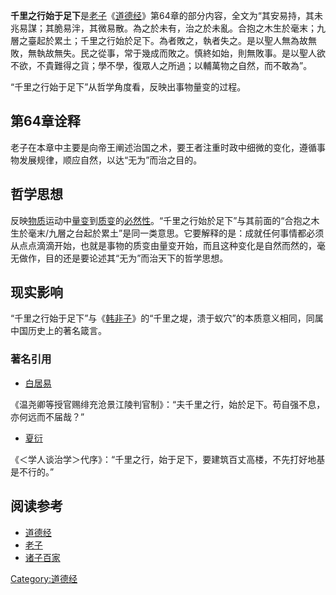'''千里之行始于足下'''是[[老子|老子]]《[[道德经|道德经]]》第64章的部分内容，全文为“其安易持，其未兆易謀；其脆易泮，其微易散。為之於未有，治之於未亂。合抱之木生於毫末；九層之臺起於累土；千里之行始於足下。為者敗之，執者失之。是以聖人無為故無敗，無執故無失。民之從事，常于幾成而敗之。慎終如始，則無敗事。是以聖人欲不欲，不貴難得之貨；學不學，復眾人之所過；以輔萬物之自然，而不敢為”。

“千里之行始于足下”从哲学角度看，反映出事物量变的过程。

== 第64章诠释 ==
老子在本章中主要是向帝王阐述治国之术，要王者注重时政中细微的变化，遵循事物发展规律，顺应自然，以达“无为”而治之目的。

== 哲学思想 ==
反映[[物质|物质]]运动中[[量变|量变]]到[[质变|质变]]的[[必然性|必然性]]。“千里之行始於足下”与其前面的“合抱之木生於毫末/九層之台起於累土”是同一类意思。它要解释的是：成就任何事情都必须从点点滴滴开始，也就是事物的质变由量变开始，而且这种变化是自然而然的，毫无做作，目的还是要论述其“无为”而治天下的哲学思想。
== 现实影响 ==
“千里之行始于足下”与《[[韩非子|韩非子]]》的“千里之堤，溃于蚁穴”的本质意义相同，同属中国历史上的著名箴言。
===著名引用===
*[[白居易|白居易]]
《温尧卿等授官赐绯充沧景江陵判官制》：“夫千里之行，始於足下。苟自强不息，亦何远而不届哉？” 
*[[夏衍|夏衍]]
《＜学人谈治学＞代序》：“千里之行，始于足下，要建筑百丈高楼，不先打好地基是不行的。”

== 阅读参考 ==
*[[道德经|道德经]]
*[[老子|老子]]
*[[诸子百家|诸子百家]]
{{Philo-stub}}
[[Category:道德经|Category:道德经]]